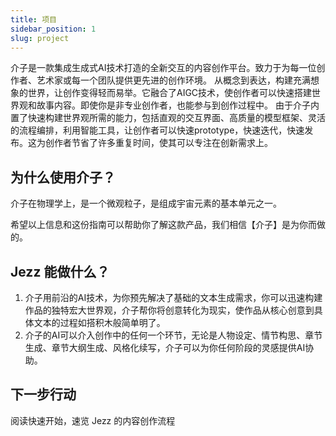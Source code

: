 ```yaml
---
title: 项目
sidebar_position: 1
slug: project
---
```



介子是一款集成生成式AI技术打造的全新交互的内容创作平台。致力于为每一位创作者、艺术家或每一个团队提供更先进的创作环境。
从概念到表达，构建充满想象的世界，让创作变得轻而易举。它融合了AIGC技术，使创作者可以快速搭建世界观和故事内容。即使你是非专业创作者，也能参与到创作过程中。
由于介子内置了快速构建世界观所需的能力，包括直观的交互界面、高质量的模型框架、灵活的流程编排，利用智能工具，让创作者可以快速prototype，快速迭代，快速发布。这为创作者节省了许多重复时间，使其可以专注在创新需求上。

## 为什么使用介子？

介子在物理学上，是一个微观粒子，是组成宇宙元素的基本单元之一。

希望以上信息和这份指南可以帮助你了解这款产品，我们相信【介子】是为你而做的。

## Jezz 能做什么？

1. 介子用前沿的AI技术，为你预先解决了基础的文本生成需求，你可以迅速构建作品的独特宏大世界观，介子帮你将创意转化为现实，使作品从核心创意到具体文本的过程如搭积木般简单明了。
2. 介子的AI可以介入创作中的任何一个环节，无论是人物设定、情节构思、章节生成、章节大纲生成、风格化续写，介子可以为你任何阶段的灵感提供AI协助。

## 下一步行动
阅读快速开始，速览 Jezz 的内容创作流程